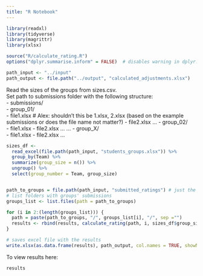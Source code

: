 ```yaml
---
title: "R Notebook"
---
```


```r
library(readxl)
library(tidyverse)
library(magrittr)
library(xlsx)

source("R/calculate_rating.R")
options("dplyr.summarise.inform" = FALSE)  # disables warning in dplyr::summary() (experimental lifecycle)

```
```r
path_input <- "../input"
path_output <- file.path("../output", "calculated_adjustments.xlsx")
```

Read the sizes of the groups from sizes.csv.  
Set path to submissions folder with the following structure:  
- submissions/  
  - group_01/  
    - file1.xlsx # Alex: shouldn't this be 1.xlsx, 2.xlsx (based on the example submissions or does the file name not matter?)
    - file2.xlsx
    ...
  - group_02/  
    - file1.xlsx
    - file2.xlsx
    ...
  ...
  - group_X/  
    - file1.xlsx
    - file2.xlsx
    ...
```r
sizes_df <- 
  read_excel(file.path(path_input, "students_groups.xlsx")) %>% 
  group_by(Team) %>% 
  summarize(group_size = n()) %>% 
  ungroup() %>% 
  select(group_number = Team, group_size)


path_to_groups = file.path(path_input, "submitted_ratings") # just the name of the folder, no /
# list folders with groups' submissions
groups_list <- list.files(path = path_to_groups)
```

```r
for (i in 2:(length(groups_list))) {
  path = paste(path_to_groups, "/", groups_list[i], "/", sep ="")
  results <- rbind(results, calculate_rating(path, i, sizes_df$group_size[sizes_df$group_number==i]))
}

# saves excel file with the results
write.xlsx(as.data.frame(results), path_output, col.names = TRUE, showNA = FALSE, row.names = FALSE)
```

To view results here:
```r
results
```







